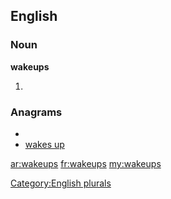 ==English==

===Noun===
'''wakeups'''

# {{plural of|[[wakeup]]}}

===Anagrams===
* {{alphagram|aekpsuw}}
* [[wakes up#English|wakes up]]

[[Category:English plurals]]

[[ar:wakeups]]
[[fr:wakeups]]
[[my:wakeups]]